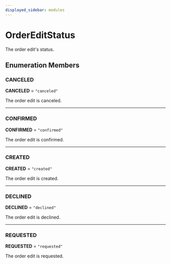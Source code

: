 ```yaml
---
displayed_sidebar: modules
---
```



# OrderEditStatus

The order edit's status.

## Enumeration Members

### CANCELED

 **CANCELED** = `"canceled"`

The order edit is canceled.

___

### CONFIRMED

 **CONFIRMED** = `"confirmed"`

The order edit is confirmed.

___

### CREATED

 **CREATED** = `"created"`

The order edit is created.

___

### DECLINED

 **DECLINED** = `"declined"`

The order edit is declined.

___

### REQUESTED

 **REQUESTED** = `"requested"`

The order edit is requested.
